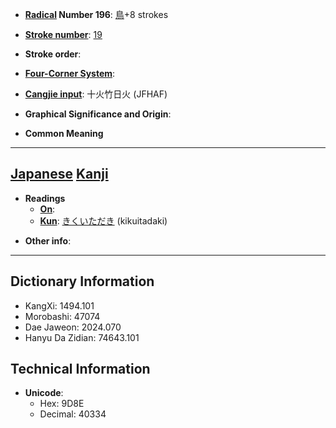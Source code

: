 * '''[[Wiktionary:Chinese radical index| Radical]] Number 196''': [[Wiktionary:Chinese radical index 鳥|鳥]]+8 strokes

* '''[[Wiktionary:Chinese total strokes index|Stroke number]]''': [[Wiktionary:Chinese total strokes index 19|19]]

* '''Stroke order''': 

* '''[[Wiktionary:Chinese four corner index|Four-Corner System]]''': 

* '''[[Wiktionary:Chinese Cangjie index|Cangjie input]]''': 十火竹日火 (JFHAF)

* '''Graphical Significance and Origin''': 

* '''Common Meaning'''

----

== [[Japanese]] [[Kanji]] ==

* '''Readings'''
** '''[[On]]''': 
** '''[[Kun]]''': [[きくいただき]] (kikuitadaki)

* '''Other info''':  

----

== Dictionary Information ==

* KangXi: 1494.101
* Morobashi: 47074
* Dae Jaweon: 2024.070
* Hanyu Da Zidian: 74643.101

== Technical Information ==

* '''Unicode''':
** Hex: 9D8E
** Decimal: 40334
